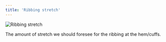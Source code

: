 ```yaml
---
title: 'Ribbing stretch'
---
```


![Ribbing stretch](ribbingstretch.svg)

The amount of stretch we should foresee for the ribbing at the hem/cuffs.
